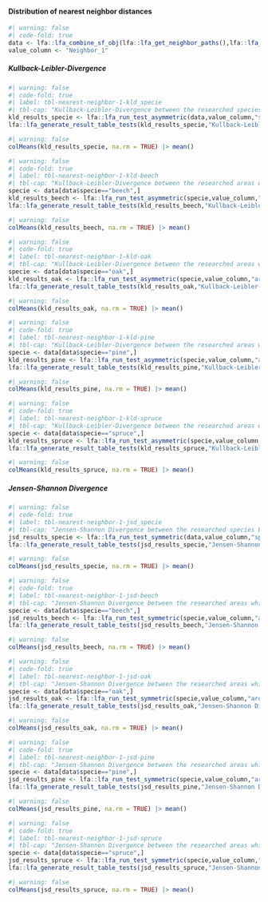 #### Distribution of nearest neighbor distances


```r
#| warning: false
#| code-fold: true
data <- lfa::lfa_combine_sf_obj(lfa::lfa_get_neighbor_paths(),lfa::lfa_get_all_areas())
value_column <- "Neighbor_1"
```



##### Kullback-Leibler-Divergence



```r
#| warning: false
#| code-fold: true
#| label: tbl-nearest-neighbor-1-kld_specie
#| tbl-cap: "Kullback-Leibler-Divergence between the researched species Beech, Oak, Pine and Spruce for the atrribute nearest-neighbor-1" 
kld_results_specie <- lfa::lfa_run_test_asymmetric(data,value_column,"specie",lfa::lfa_kld_from_vec)
lfa::lfa_generate_result_table_tests(kld_results_specie,"Kullback-Leibler-Divergence between species")
```



```r
#| warning: false
colMeans(kld_results_specie, na.rm = TRUE) |> mean()
```




```r
#| warning: false
#| code-fold: true
#| label: tbl-nearest-neighbor-1-kld-beech
#| tbl-cap: "Kullback-Leibler-Divergence between the researched areas which have the dominante specie beech for the atrribute nearest-neighbor-1"
specie <- data[data$specie=="beech",]
kld_results_beech <- lfa::lfa_run_test_asymmetric(specie,value_column,"area",lfa::lfa_kld_from_vec)
lfa::lfa_generate_result_table_tests(kld_results_beech,"Kullback-Leibler-Divergence between areas with beech")
```



```r
#| warning: false
colMeans(kld_results_beech, na.rm = TRUE) |> mean()
```




```r
#| warning: false
#| code-fold: true
#| label: tbl-nearest-neighbor-1-kld-oak
#| tbl-cap: "Kullback-Leibler-Divergence between the researched areas which have the dominante specie oak for the atrribute nearest-neighbor-1"
specie <- data[data$specie=="oak",]
kld_results_oak <- lfa::lfa_run_test_asymmetric(specie,value_column,"area",lfa::lfa_kld_from_vec)
lfa::lfa_generate_result_table_tests(kld_results_oak,"Kullback-Leibler-Divergence between areas with oak")
```



```r
#| warning: false
colMeans(kld_results_oak, na.rm = TRUE) |> mean()
```




```r
#| warning: false
#| code-fold: true
#| label: tbl-nearest-neighbor-1-kld-pine
#| tbl-cap: "Kullback-Leibler-Divergence between the researched areas which have the dominante specie pine for the atrribute nearest-neighbor-1"
specie <- data[data$specie=="pine",]
kld_results_pine <- lfa::lfa_run_test_asymmetric(specie,value_column,"area",lfa::lfa_kld_from_vec)
lfa::lfa_generate_result_table_tests(kld_results_pine,"Kullback-Leibler-Divergence between areas with pine")
```



```r
#| warning: false
colMeans(kld_results_pine, na.rm = TRUE) |> mean()
```




```r
#| warning: false
#| code-fold: true
#| label: tbl-nearest-neighbor-1-kld-spruce
#| tbl-cap: "Kullback-Leibler-Divergence between the researched areas which have the dominante specie spruce for the atrribute nearest-neighbor-1"
specie <- data[data$specie=="spruce",]
kld_results_spruce <- lfa::lfa_run_test_asymmetric(specie,value_column,"area",lfa::lfa_kld_from_vec)
lfa::lfa_generate_result_table_tests(kld_results_spruce,"Kullback-Leibler-Divergence between areas with spruce")
```



```r
#| warning: false
colMeans(kld_results_spruce, na.rm = TRUE) |> mean()
```




##### Jensen-Shannon Divergence



```r
#| warning: false
#| code-fold: true
#| label: tbl-nearest-neighbor-1-jsd_specie
#| tbl-cap: "Jensen-Shannon Divergence between the researched species Beech, Oak, Pine and Spruce for the atrribute nearest-neighbor-1" 
jsd_results_specie <- lfa::lfa_run_test_symmetric(data,value_column,"specie",lfa::lfa_jsd_from_vec)
lfa::lfa_generate_result_table_tests(jsd_results_specie,"Jensen-Shannon Divergence between species")
```



```r
#| warning: false
colMeans(jsd_results_specie, na.rm = TRUE) |> mean()
```




```r
#| warning: false
#| code-fold: true
#| label: tbl-nearest-neighbor-1-jsd-beech
#| tbl-cap: "Jensen-Shannon Divergence between the researched areas which have the dominante specie beech for the atrribute nearest-neighbor-1"
specie <- data[data$specie=="beech",]
jsd_results_beech <- lfa::lfa_run_test_symmetric(specie,value_column,"area",lfa::lfa_jsd_from_vec)
lfa::lfa_generate_result_table_tests(jsd_results_beech,"Jensen-Shannon Divergence between areas with beech")
```



```r
#| warning: false
colMeans(jsd_results_beech, na.rm = TRUE) |> mean()
```




```r
#| warning: false
#| code-fold: true
#| label: tbl-nearest-neighbor-1-jsd-oak
#| tbl-cap: "Jensen-Shannon Divergence between the researched areas which have the dominante specie oak for the atrribute nearest-neighbor-1"
specie <- data[data$specie=="oak",]
jsd_results_oak <- lfa::lfa_run_test_symmetric(specie,value_column,"area",lfa::lfa_jsd_from_vec)
lfa::lfa_generate_result_table_tests(jsd_results_oak,"Jensen-Shannon Divergence between areas with oak")
```



```r
#| warning: false
colMeans(jsd_results_oak, na.rm = TRUE) |> mean()
```




```r
#| warning: false
#| code-fold: true
#| label: tbl-nearest-neighbor-1-jsd-pine
#| tbl-cap: "Jensen-Shannon Divergence between the researched areas which have the dominante specie pine for the atrribute nearest-neighbor-1"
specie <- data[data$specie=="pine",]
jsd_results_pine <- lfa::lfa_run_test_symmetric(specie,value_column,"area",lfa::lfa_jsd_from_vec)
lfa::lfa_generate_result_table_tests(jsd_results_pine,"Jensen-Shannon Divergence between areas with pine")
```



```r
#| warning: false
colMeans(jsd_results_pine, na.rm = TRUE) |> mean()
```




```r
#| warning: false
#| code-fold: true
#| label: tbl-nearest-neighbor-1-jsd-spruce
#| tbl-cap: "Jensen-Shannon Divergence between the researched areas which have the dominante specie spruce for the atrribute nearest-neighbor-1"
specie <- data[data$specie=="spruce",]
jsd_results_spruce <- lfa::lfa_run_test_symmetric(specie,value_column,"area",lfa::lfa_jsd_from_vec)
lfa::lfa_generate_result_table_tests(jsd_results_spruce,"Jensen-Shannon Divergence between areas with spruce")
```



```r
#| warning: false
colMeans(jsd_results_spruce, na.rm = TRUE) |> mean()
```

